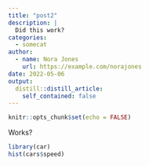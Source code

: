 ```yaml
---
title: "post2"
description: |
  Did this work? 
categories: 
  - somecat
author:
  - name: Nora Jones
    url: https://example.com/norajones
date: 2022-05-06
output:
  distill::distill_article:
    self_contained: false
---
```



```r
knitr::opts_chunk$set(echo = FALSE)
```

Works? 
```r
library(car)
hist(cars$speed)
```
